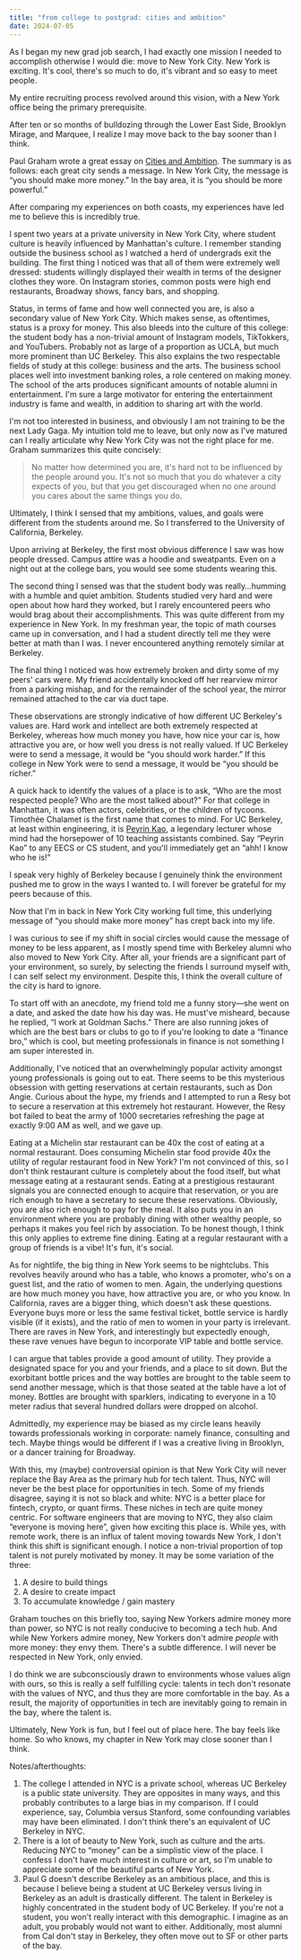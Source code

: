 ```yaml
---
title: "from college to postgrad: cities and ambition"
date: 2024-07-05
---
```


As I began my new grad job search, I had exactly one mission I needed to accomplish otherwise I would die: move to New York City. New York is exciting. It's cool, there's so much to do, it's vibrant and so easy to meet people.

My entire recruiting process revolved around this vision, with a New York office being the primary prerequisite.

After ten or so months of bulldozing through the Lower East Side, Brooklyn Mirage, and Marquee, I realize I may move back to the bay sooner than I think.

Paul Graham wrote a great essay on [Cities and Ambition](https://paulgraham.com/cities.html). The summary is as follows: each great city sends a message. In New York City, the message is “you should make more money.” In the bay area, it is “you should be more powerful.”

After comparing my experiences on both coasts, my experiences have led me to believe this is incredibly true.

I spent two years at a private university in New York City, where student culture is heavily influenced by Manhattan's culture. I remember standing outside the business school as I watched a herd of undergrads exit the building. The first thing I noticed was that all of them were extremely well dressed: students willingly displayed their wealth in terms of the designer clothes they wore. On Instagram stories, common posts were high end restaurants, Broadway shows, fancy bars, and shopping.

Status, in terms of fame and how well connected you are, is also a secondary value of New York City. Which makes sense, as oftentimes, status is a proxy for money. This also bleeds into the culture of this college: the student body has a non-trivial amount of Instagram models, TikTokkers, and YouTubers. Probably not as large of a proportion as UCLA, but much more prominent than UC Berkeley. This also explains the two respectable fields of study at this college: business and the arts. The business school places well into investment banking roles, a role centered on making money. The school of the arts produces significant amounts of notable alumni in entertainment. I'm sure a large motivator for entering the entertainment industry is fame and wealth, in addition to sharing art with the world.

I'm not too interested in business, and obviously I am not training to be the next Lady Gaga. My intuition told me to leave, but only now as I've matured can I really articulate why New York City was not the right place for me. Graham summarizes this quite concisely:

> No matter how determined you are, it's hard not to be influenced by the people around you. It's not so much that you do whatever a city expects of you, but that you get discouraged when no one around you cares about the same things you do.

Ultimately, I think I sensed that my ambitions, values, and goals were different from the students around me. So I transferred to the University of California, Berkeley.

Upon arriving at Berkeley, the first most obvious difference I saw was how people dressed. Campus attire was a hoodie and sweatpants. Even on a night out at the college bars, you would see some students wearing this.

The second thing I sensed was that the student body was really…humming with a humble and quiet ambition. Students studied very hard and were open about how hard they worked, but I rarely encountered peers who would brag about their accomplishments. This was quite different from my experience in New York. In my freshman year, the topic of math courses came up in conversation, and I had a student directly tell me they were better at math than I was. I never encountered anything remotely similar at Berkeley.

The final thing I noticed was how extremely broken and dirty some of my peers' cars were. My friend accidentally knocked off her rearview mirror from a parking mishap, and for the remainder of the school year, the mirror remained attached to the car via duct tape.

These observations are strongly indicative of how different UC Berkeley's values are. Hard work and intellect are both extremely respected at Berkeley, whereas how much money you have, how nice your car is, how attractive you are, or how well you dress is not really valued. If UC Berkeley were to send a message, it would be “you should work harder.” If this college in New York were to send a message, it would be “you should be richer.”

A quick hack to identify the values of a place is to ask, “Who are the most respected people? Who are the most talked about?” For that college in Manhattan, it was often actors, celebrities, or the children of tycoons. Timothée Chalamet is the first name that comes to mind. For UC Berkeley, at least within engineering, it is [Peyrin Kao](https://peyrin.github.io/), a legendary lecturer whose mind had the horsepower of 10 teaching assistants combined. Say “Peyrin Kao” to any EECS or CS student, and you'll immediately get an “ahh! I know who he is!”

I speak very highly of Berkeley because I genuinely think the environment pushed me to grow in the ways I wanted to. I will forever be grateful for my peers because of this.

Now that I'm in back in New York City working full time, this underlying message of “you should make more money” has crept back into my life.

I was curious to see if my shift in social circles would cause the message of money to be less apparent, as I mostly spend time with Berkeley alumni who also moved to New York City. After all, your friends are a significant part of your environment, so surely, by selecting the friends I surround myself with, I can self select my environment. Despite this, I think the overall culture of the city is hard to ignore.

To start off with an anecdote, my friend told me a funny story—she went on a date, and asked the date how his day was. He must've misheard, because he replied, “I work at Goldman Sachs.” There are also running jokes of which are the best bars or clubs to go to if you're looking to date a “finance bro,” which is cool, but meeting professionals in finance is not something I am super interested in.

Additionally, I've noticed that an overwhelmingly popular activity amongst young professionals is going out to eat. There seems to be this mysterious obsession with getting reservations at certain restaurants, such as Don Angie. Curious about the hype, my friends and I attempted to run a Resy bot to secure a reservation at this extremely hot restaurant. However, the Resy bot failed to beat the army of 1000 secretaries refreshing the page at exactly 9:00 AM as well, and we gave up.

Eating at a Michelin star restaurant can be 40x the cost of eating at a normal restaurant. Does consuming Michelin star food provide 40x the utility of regular restaurant food in New York? I'm not convinced of this, so I don't think restaurant culture is completely about the food itself, but what message eating at a restaurant sends. Eating at a prestigious restaurant signals you are connected enough to acquire that reservation, or you are rich enough to have a secretary to secure these reservations. Obviously, you are also rich enough to pay for the meal. It also puts you in an environment where you are probably dining with other wealthy people, so perhaps it makes you feel rich by association. To be honest though, I think this only applies to extreme fine dining. Eating at a regular restaurant with a group of friends is a vibe! It's fun, it's social.

As for nightlife, the big thing in New York seems to be nightclubs. This revolves heavily around who has a table, who knows a promoter, who's on a guest list, and the ratio of women to men. Again, the underlying questions are how much money you have, how attractive you are, or who you know. In California, raves are a bigger thing, which doesn't ask these questions. Everyone buys more or less the same festival ticket, bottle service is hardly visible (if it exists), and the ratio of men to women in your party is irrelevant. There are raves in New York, and interestingly but expectedly enough, these rave venues have begun to incorporate VIP table and bottle service.

I can argue that tables provide a good amount of utility. They provide a designated space for you and your friends, and a place to sit down. But the exorbitant bottle prices and the way bottles are brought to the table seem to send another message, which is that those seated at the table have a lot of money. Bottles are brought with sparklers, indicating to everyone in a 10 meter radius that several hundred dollars were dropped on alcohol.

Admittedly, my experience may be biased as my circle leans heavily towards professionals working in corporate: namely finance, consulting and tech. Maybe things would be different if I was a creative living in Brooklyn, or a dancer training for Broadway.

With this, my (maybe) controversial opinion is that New York City will never replace the Bay Area as the primary hub for tech talent. Thus, NYC will never be the best place for opportunities in tech. Some of my friends disagree, saying it is not so black and white: NYC is a better place for fintech, crypto, or quant firms. These niches in tech are quite money centric. For software engineers that are moving to NYC, they also claim “everyone is moving here”, given how exciting this place is. While yes, with remote work, there is an influx of talent moving towards New York, I don't think this shift is significant enough. I notice a non-trivial proportion of top talent is not purely motivated by money. It may be some variation of the three:

1. A desire to build things
2. A desire to create impact
3. To accumulate knowledge / gain mastery

Graham touches on this briefly too, saying New Yorkers admire money more than power, so NYC is not really conducive to becoming a tech hub. And while New Yorkers admire money, New Yorkers don't admire _people_ with more money: they envy them. There's a subtle difference. I will never be respected in New York, only envied.

I do think we are subconsciously drawn to environments whose values align with ours, so this is really a self fulfilling cycle: talents in tech don't resonate with the values of NYC, and thus they are more comfortable in the bay. As a result, the majority of opportunities in tech are inevitably going to remain in the bay, where the talent is.

Ultimately, New York is fun, but I feel out of place here. The bay feels like home. So who knows, my chapter in New York may close sooner than I think.

Notes/afterthoughts:

1. The college I attended in NYC is a private school, whereas UC Berkeley is a public state university. They are opposites in many ways, and this probably contributes to a large bias in my comparison. If I could experience, say, Columbia versus Stanford, some confounding variables may have been eliminated. I don't think there's an equivalent of UC Berkeley in NYC.
2. There is a lot of beauty to New York, such as culture and the arts. Reducing NYC to “money” can be a simplistic view of the place. I confess I don't have much interest in culture or art, so I'm unable to appreciate some of the beautiful parts of New York.
3. Paul G doesn't describe Berkeley as an ambitious place, and this is because I believe being a student at UC Berkeley versus living in Berkeley as an adult is drastically different. The talent in Berkeley is highly concentrated in the student body of UC Berkeley. If you're not a student, you won't really interact with this demographic. I imagine as an adult, you probably would not want to either. Additionally, most alumni from Cal don't stay in Berkeley, they often move out to SF or other parts of the bay.

